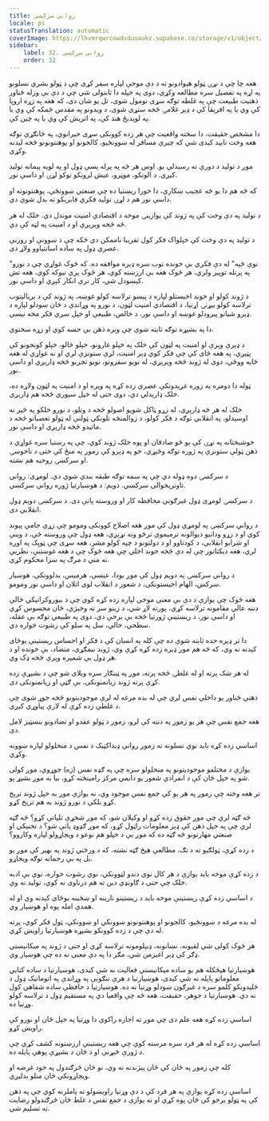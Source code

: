 ```yaml
---
title: رواني سرکښي
locale: ps
statusTranslation: automatic
coverImage: https://lhvmrqwrcowdvduuaukz.supabase.co/storage/v1/object/public/strapi-uploads/small_cover-educacion-fundamental.webp-2d51a7828a2b1309555be27f7e2a61a0.webp
sidebar:
    label: 32. رواني سرکښي
    order: 32
---
```

هغه چا چې د نړۍ ټولو هېوادونو ته د دې موخې لپاره سفر کړی چې د ټولو بشري نسلونو په اړه په تفصیل سره مطالعه وکړي، دوی په خپله دا ثابتولی شي چې د دې بې وزله ځناور ذهنیت طبیعت چې په غلطه توګه سړی نومول شوی، تل یو شان دی، که هغه په زړه اروپا کې وي یا په افریقا کې د ډېر غلامۍ څخه ستړی شوی، د ویدونو په مقدس ځمکه کې وي یا په لوېديځ هند کې، په اتریش کې وي یا په چین کې.

دا مشخص حقیقت، دا سخته واقعیت چې هر زده کوونکی سړی حیرانوي، په ځانګړې توګه هغه وخت تایید کیدی شي که چیرې مسافر له ښوونځیو، کالجونو او پوهنتونونو څخه لیدنه وکړي.

موږ د تولید د دورې ته رسیدلي یو. اوس هر څه په پرله پسې ډول او په لویه پیمانه تولید کیږي. د الوتکو، موټرو، عیش لرونکو توکو لړۍ او داسې نور.

که څه هم دا یو څه عجیب ښکاري، دا خورا ریښتیا ده چې صنعتي ښوونځي، پوهنتونونه او داسې نور هم د لړۍ تولید فکري فابریکو ته بدل شوي دي.

د تولید په دې وخت کې په ژوند کې یوازینۍ موخه د اقتصادي امنیت موندل دي. خلک له هر څه څخه وېرېږي او د امنیت په لټه کې دي.

د تولید په دې وخت کې خپلواک فکر کول تقریبا ناممکن دي ځکه چې د ښوونې او روزنې عصري ډول په ساده اسانتیاوو ولاړ دی.

"نوې څپه" له دې فکري بې خونده توب سره ډېره موافقه ده. که څوک غواړي چې د نورو په پرتله توپیر ولري، هر څوک هغه بې ارزښته کوي، هر څوک پرې نیوکه کوي، هغه تش کېښودل شي، کار ترې انکار کېږي او داسې نور.

د ژوند کولو او خوند اخیستلو لپاره د پیسو ترلاسه کولو غوښه، په ژوند کې د بریالیتوب ترلاسه کولو بیړنۍ اړتیا، د اقتصادي امنیت لټون، د نورو په وړاندې د ځان ښودلو لپاره د ډېرو شیانو پیرودلو غوښه او داسې نور، د خالص، طبیعي او خپل سري فکر مخه نیسي.

دا په بشپړه توګه ثابته شوې چې وېره ذهن بې حسه کوي او زړه سختوي.

د ډېرې وېرې او امنیت په لټون کې خلک په خپلو غارونو، خپلو ځالو، خپلو کونجونو کې پټېږي، په هغه ځای کې چې فکر کوي ډېر امنیت، لږې ستونزې لري او نه غواړي له هغه ځایه ووځي، دوی له ژوند څخه وېرېږي، له نویو سفرونو، نویو تجربو څخه ډارېږي او داسې نور.

ټوله دا دومره په زوره غږېدونکې عصري زده کړه په وېره او د امنیت په لټون ولاړه ده، خلک ډارېدلي دي، دوی حتی له خپل سیوري څخه هم ډارېږي.

خلک له هر څه ډارېږي، له زړو ټاکل شویو اصولو څخه د وتلو، د نورو خلکو په څېر نه اوسېدلو، په انقلابي توګه د فکر کولو، د زوالمنځه تلونکي ټولنې له ټولو تعصباتو څخه د ماتېدو څخه ډارېږي او داسې نور.

خوشبختانه په نړۍ کې یو څو صادقان او پوه خلک ژوند کوي، چې په رښتیا سره غواړي د ذهن ټولې ستونزې په ژوره توګه وڅېړي، خو په ډېرو کې زموږ په منځ کې حتی د ناخوښۍ او سرکښۍ روحیه هم نشته.

د سرکښۍ دوه ډوله دي چې په سمه توګه طبقه بندي شوي دي. لومړی: رواني تاوتریخوالی سرکښي. دویم: د هوښیارتیا ژوره رواني سرکښي.

د سرکښۍ لومړی ډول غبرګوني محافظه کار او وروسته پاتې دی. د سرکښۍ دویم ډول انقلابي دی.

د رواني سرکښۍ په لومړي ډول کې موږ هغه اصلاح کوونکی ومومو چې زړې جامې پېوند کوي او د زړو ودانیو دېوالونه ترمیموي ترڅو ونه نړېږي، هغه ډول چې وروسته ځي، د وینې او شرابو انقلابي، د کودتاوو او د دولتونو د چپه کولو مشر، هغه سړی چې ټوپک په اوږه لري، هغه دیکتاتور چې له دې څخه خوند اخلي چې هغه څوک چې د هغه غوښتنې، نظریې نه مني د مرګ په سزا محکوم کړي.

د رواني سرکښۍ په دویم ډول کې موږ بودا، عیسی، هرمیس، بدلوونکی، هوښیار سرکښ، الهام اخیستونکی، د شعور د انقلاب لوی اتلان او داسې نور ومومو.

هغه څوک چې یوازې د دې بې معنی موخې لپاره زده کړه کوي چې د بیوروکراتیکي ځالې دننه عالي مقامونه ترلاسه کړي، پورته لاړ شي، د زینو سر ته وخېژي، ځان محسوس کړي او داسې نور، د ریښتینې ژورتیا څخه بې برخې دي، دوی په طبیعي توګه بې عقله، سطحي، خالي، سل په سلو کې رشوت خواره دي.

دا تر ډېره حده ثابته شوې ده چې کله په انسان کې د فکر او احساس ریښتینې یوځای کېدنه نه وي، که څه هم موږ ډېره زده کړه کړې وي، ژوند نیمګړی، متضاد، بې خونده او د هر ډول بې شمېره وېرې څخه ډک وي.

له هر شک پرته او له غلطۍ څخه پرته، موږ په ټینګار سره ویلای شو چې د بشپړې زده کړې پرته ژوند زیانمنونکی، بې ګټې او زیانمنونکی دی.

ذهني ځناور یو داخلي نفس لري چې له بده مرغه له لرې موجودیتونو څخه جوړ شوی چې د غلطې زده کړې له لارې پیاوړي کېږي.

هغه جمع نفس چې هر یو زموږ په دننه کې لرو، زموږ د ټولو عقدو او تضادونو بنسټیز لامل دی.

اساسي زده کړه باید نوي نسلونه ته زموږ رواني ډیداکټیک د نفس د منحلولو لپاره ښوونه وکړي.

یوازې د مختلفو موجودیتونو په منحلولو سره چې په ګډه نفس (زه) جوړوي، موږ کولی شو په خپل ځان کې د انفرادي شعور یو دایمي مرکز رامینځته کړو، بیا به موږ بشپړ یو.

تر هغه وخته چې زموږ په هر یو کې جمع نفس موجود وي، نه یوازې موږ به خپل ژوند تریخ کړو بلکې د نورو ژوند به هم تریخ کړو.

څه ګټه لري چې موږ حقوق زده کړو او وکیلان شو، که موږ شخړې تلپاتې کړو؟ څه ګټه لري چې په خپل ذهن کې ډېر معلومات راټول کړو، که موږ ګډوډ پاتې شو؟ د تخنیکي او صنعتي مهارتونو څه ګټه ده که موږ یې د خپلو هم نوعو د ویجاړولو لپاره وکاروو؟

د زده کړې، ټولګیو ته د تګ، مطالعې هیڅ ګټه نشته، که د ورځني ژوند په بهیر کې موږ یو بل په بې رحمانه توګه ویجاړو.

د زده کړې موخه باید یوازې د هر کال نوي دندو لټوونکي، نوي رشوت خواره، نوي بې ادبه خلک چې حتی د ګاونډي دین ته هم درناوی نه کوي، تولید نه وي.

د اساسي زده کړې ریښتینې موخه باید د ریښتینو نارینه او ښځینه یوځای کېدنه وي او له همدې امله پوه او هوښیار وي.

له بده مرغه د ښوونځیو، کالجونو او پوهنتونونو ښوونکي او ښوونکې، ټول فکر کوي، پرته له دې چې د زده کوونکو بشپړه هوښیارتیا راویښ کړي.

هر څوک کولی شي لقبونه، نښانونه، ډیپلومونه ترلاسه کړي او حتی د ژوند په میکانیستي ډګر کې ډېر اغیزمن شي، مګر دا په دې معنی نه ده چې هوښیار وي.

هوښیارتیا هیڅکله هم یو ساده میکانیستي فعالیت نه شي کیدی، هوښیارتیا د ساده کتابي معلوماتو پایله نه شي کیدی، هوښیارتیا د هرې ننګونې په وړاندې په اتوماتيک ډول د ځلیدونکو کلمو سره د غبرګون ښودلو وړتیا نه ده. هوښیارتیا د حافظې ساده شفاهي کول نه دي. هوښیارتیا د جوهر، حقیقت، هغه څه چې واقعیا دي په مستقیم ډول د ترلاسه کولو وړتیا ده.

اساسي زده کړه هغه علم دی چې موږ ته اجازه راکوي دا وړتیا په خپل ځان او نورو کې راویښ کړو.

اساسي زده کړه له هر فرد سره مرسته کوي چې هغه ریښتیني ارزښتونه کشف کړي چې د ژورې څېړنې او د ځان د بشپړې پوهې پایله ده.

کله چې زموږ په ځان کې ځان پېژندنه نه وي، نو ځان څرګندول په خود غرضه او ویجاړونکي ځان منلو بدلیږي.

اساسي زده کړه یوازې په هر فرد کې د دې وړتیا راویښولو ته پاملرنه کوي چې په ذهن کې په ټولو برخو کې ځان پوه کړي او نه یوازې د جمع نفس د غلط ځان څرګندولو رضایت ته تسلیم شي.

